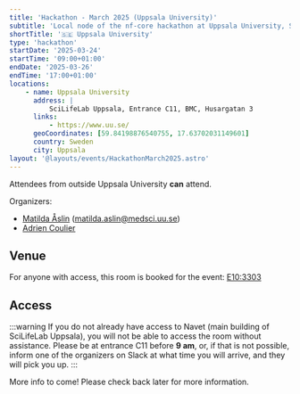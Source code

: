 ```yaml
---
title: 'Hackathon - March 2025 (Uppsala University)'
subtitle: 'Local node of the nf-core hackathon at Uppsala University, Sweden'
shortTitle: '🇸🇪 Uppsala University'
type: 'hackathon'
startDate: '2025-03-24'
startTime: '09:00+01:00'
endDate: '2025-03-26'
endTime: '17:00+01:00'
locations:
    - name: Uppsala University
      address: |
          SciLifeLab Uppsala, Entrance C11, BMC, Husargatan 3
      links:
          - https://www.uu.se/
      geoCoordinates: [59.84198876540755, 17.63702031149601]
      country: Sweden
      city: Uppsala
layout: '@layouts/events/HackathonMarch2025.astro'
---
```


Attendees from outside Uppsala University **can** attend.

Organizers:

-   [<i class="fab fa-slack"></i> Matilda Åslin](https://nfcore.slack.com/team/UN7VCPD35) ([matilda.aslin@medsci.uu.se](mailto:matilda.aslin@medsci.uu.se))
-   [<i class="fab fa-slack"></i> Adrien Coulier](https://nfcore.slack.com/team/U044S8RL7K7)

## Venue

For anyone with access, this room is booked for the event: [E10:3303](https://link.mazemap.com/IrrlLmuc)

## Access

:::warning
If you do not already have access to Navet (main building of SciLifeLab Uppsala), you will not be able to access the room without assistance. Please be at entrance C11 before **9 am**, or, if that is not possible, inform one of the organizers on Slack at what time you will arrive, and they will pick you up.
:::

More info to come! Please check back later for more information.
